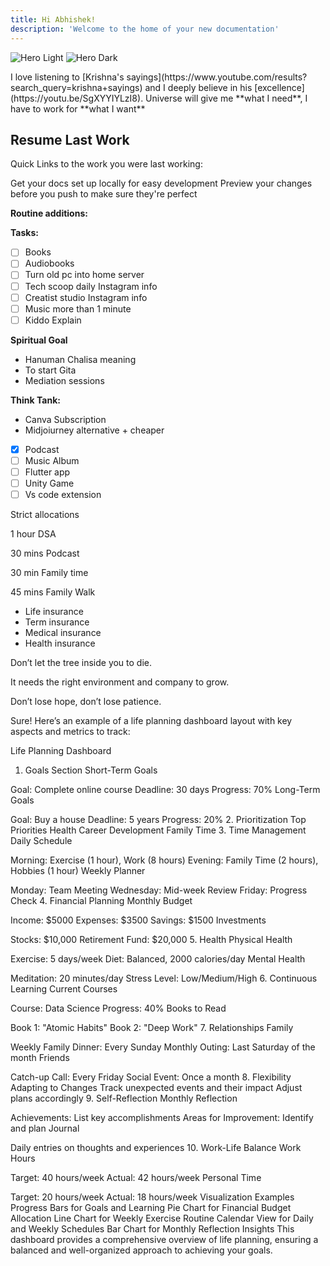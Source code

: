 ```yaml
---
title: Hi Abhishek!
description: 'Welcome to the home of your new documentation'
---
```


<img
  className="block dark:hidden"
  src="/images/hero-light.svg"
  alt="Hero Light"
/>
<img
  className="hidden dark:block"
  src="/images/hero-dark.svg"
  alt="Hero Dark"
/>

<Note>
I love listening to [Krishna's sayings](https://www.youtube.com/results?search_query=krishna+sayings) and I deeply believe in his [excellence](https://youtu.be/SgXYYIYLzI8).
</Note>

<Tip>
Universe will give me **what I need**, I have to work for **what I want**
</Tip>

## Resume Last Work

Quick Links to the work you were last working:

<CardGroup cols={2}>
  <Card
    title="Edit Your Docs"
    icon="pen-to-square"
  >
    Get your docs set up locally for easy development
  </Card>
  <Card
    title="Preview Changes"
    icon="image"
  >
    Preview your changes before you push to make sure they're perfect
  </Card>
</CardGroup>



**Routine additions:**

**Tasks:**

- [ ]  Books
- [ ]  Audiobooks
- [ ]  Turn old pc into home server
- [ ]  Tech scoop daily Instagram info
- [ ]  Creatist studio Instagram info
- [ ]  Music more than 1 minute
- [ ]  Kiddo Explain

**Spiritual Goal**

- Hanuman Chalisa meaning
- To start Gita
- Mediation sessions

**Think Tank:**

- Canva Subscription
- Midjoiurney alternative + cheaper

- [x]  Podcast
- [ ]  Music Album
- [ ]  Flutter app
- [ ]  Unity Game
- [ ]  Vs code extension

Strict allocations

1 hour DSA

30 mins Podcast

30 min Family time

45 mins Family Walk

- Life insurance
- Term insurance
- Medical insurance
- Health insurance

Don’t let the tree inside you to die.

It needs the right environment and company to grow.

Don’t lose hope, don’t lose patience.




<Accordion title="planner">

Sure! Here’s an example of a life planning dashboard layout with key aspects and metrics to track:

Life Planning Dashboard
1. Goals Section
Short-Term Goals

Goal: Complete online course
Deadline: 30 days
Progress: 70%
Long-Term Goals

Goal: Buy a house
Deadline: 5 years
Progress: 20%
2. Prioritization
Top Priorities
Health
Career Development
Family Time
3. Time Management
Daily Schedule

Morning: Exercise (1 hour), Work (8 hours)
Evening: Family Time (2 hours), Hobbies (1 hour)
Weekly Planner

Monday: Team Meeting
Wednesday: Mid-week Review
Friday: Progress Check
4. Financial Planning
Monthly Budget

Income: $5000
Expenses: $3500
Savings: $1500
Investments

Stocks: $10,000
Retirement Fund: $20,000
5. Health
Physical Health

Exercise: 5 days/week
Diet: Balanced, 2000 calories/day
Mental Health

Meditation: 20 minutes/day
Stress Level: Low/Medium/High
6. Continuous Learning
Current Courses

Course: Data Science
Progress: 40%
Books to Read

Book 1: "Atomic Habits"
Book 2: "Deep Work"
7. Relationships
Family

Weekly Family Dinner: Every Sunday
Monthly Outing: Last Saturday of the month
Friends

Catch-up Call: Every Friday
Social Event: Once a month
8. Flexibility
Adapting to Changes
Track unexpected events and their impact
Adjust plans accordingly
9. Self-Reflection
Monthly Reflection

Achievements: List key accomplishments
Areas for Improvement: Identify and plan
Journal

Daily entries on thoughts and experiences
10. Work-Life Balance
Work Hours

Target: 40 hours/week
Actual: 42 hours/week
Personal Time

Target: 20 hours/week
Actual: 18 hours/week
Visualization Examples
Progress Bars for Goals and Learning
Pie Chart for Financial Budget Allocation
Line Chart for Weekly Exercise Routine
Calendar View for Daily and Weekly Schedules
Bar Chart for Monthly Reflection Insights
This dashboard provides a comprehensive overview of life planning, ensuring a balanced and well-organized approach to achieving your goals.
</Accordion>